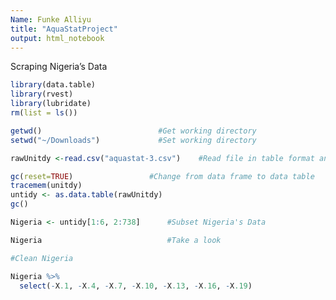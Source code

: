 ```yaml
---
Name: Funke Alliyu
title: "AquaStatProject"
output: html_notebook
---
```


Scraping Nigeria's Data

```r
library(data.table)
library(rvest)
library(lubridate)
rm(list = ls())

```




```r


getwd()                          #Get working directory
setwd("~/Downloads")             #Set working directory 

rawUnitdy <-read.csv("aquastat-3.csv")    #Read file in table format and create a data frame from it

gc(reset=TRUE)                 #Change from data frame to data table
tracemem(unitdy)
untidy <- as.data.table(rawUnitdy)
gc()


```



```r

Nigeria <- untidy[1:6, 2:738]      #Subset Nigeria's Data

Nigeria                            #Take a look

#Clean Nigeria

Nigeria %>%
  select(-X.1, -X.4, -X.7, -X.10, -X.13, -X.16, -X.19)






```































